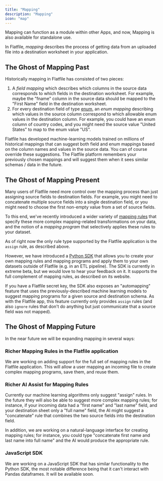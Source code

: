 ```yaml
---
title: "Mapping"
description: "Mapping"
icon: "map"
---
```


<Tip>
  Mapping can function as a module within other Apps, and now, Mapping is also
  available for standalone use.
</Tip>

In Flatfile, _mapping_ describes the process of getting data from an uploaded file
into a destination worksheet in your application.

## The Ghost of Mapping Past

Historically mapping in Flatfile has consisted of two pieces:

1. A _field mapping_ which describes which columns in the source data
   corresponds to which fields in the destination worksheet. For example, maybe the "fname"
   column in the source data should be mapped to the "First Name" field in the destination worksheet.
2. For every destination field of type [enum](/blueprint/field-types#enum),
   an _enum mapping_ describing which values in the source column
   correspond to which allowable enum values in the destination column. For example, you could have an enum
   column of country codes, and you might need the source value "United States" to map to the enum value "US".

Flatfile has developed machine-learning models trained on millions of historical mappings that can suggest
both field and enum mappings based on the column names and values in the source data. You can of course
override these suggestions. The Flatfile platform remembers your previously chosen mappings and will
suggest them when it sees similar schemas / data in the future.

## The Ghost of Mapping Present

Many users of Flatfile need more control over the mapping process than
just assigning source fields to destination fields. For example, you might need to
concatenate multiple source fields into a single destination field, or you might need to
choose the first non-empty value from a set of source fields.

To this end, we've recently introduced a wider variety of
[mapping rules](https://github.com/FlatFilers/flatfile-mapping/blob/main/README.md#mapping-rules)
that specify these more complex mapping-related transformations on your data,
and the notion of a _mapping program_ that selectively applies these rules to your dataset.

As of right now the only rule type supported by the Flatfile application is the `assign` rule,
as described above.

However, we have introduced a [Python SDK](developer-tools/mapping-libraries/flatfile-mapping-python)
that allows you to create your own mapping rules and mapping programs and apply them to your
own datasets outside of Flatfile (e.g. in an ETL pipeline).
The SDK is currently in extreme beta, but we would love to hear
your feedback on it. It supports the full complement of mapping rules, as described on its website.

If you have a Flatfile secret key, the SDK also exposes an "automapping" feature that uses
the previously-described machine learning models to suggest mapping programs for a given
source and destination schema. As with the Flatfile app, this feature currently only provides `assign` rules
(and also `ignore` rules that don't do anything but just communicate that a source field was not mapped).

## The Ghost of Mapping Future

In the near future we will be expanding mapping in several ways:

### Richer Mapping Rules in the Flatfile application

We are working on adding support for the full set of mapping rules
in the Flatfile application. This will allow a user mapping an incoming file
to create complex mapping programs, save them, and reuse them.

### Richer AI Assist for Mapping Rules

Currently our machine learning algorithms only suggest "assign" rules.
In the future they will also be able to suggest more complex mapping rules;
for instance, if your incoming data had a "first name" and "last name" field,
and your destination sheet only a "full name" field, the AI might suggest a
"concatenate" rule that combines the two source fields into the destination field.

In addition, we are working on a natural-language interface for creating mapping rules;
for instance, you could type "concatenate first name and last name into full name"
and the AI would produce the appropriate rule.

### JavaScript SDK

We are working on a JavaScript SDK that has similar functionality to the Python SDK,
the most notable difference being that it can't interact with Pandas dataframes.
It will be available soon.
